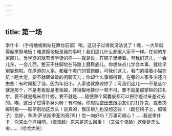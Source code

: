 ```yaml
---
---
---
```

title: 第一场
---




季什卡 （手持地板刷站在舞台前部）唉，这日子过得就没法说了！瞧，一大早就得起来擦地板！难道擦地板是我的事吗！我们这儿什么都跟人家不一样。在别的东家那儿，当学徒的就有当学徒的样——就是说，在铺子里待着。可我们这儿，一会儿东，一会儿西，整天不住脚地在马路上磨鞋底儿。你想快点儿学会本事，就趁早别妄想啦。在厚道的人家，都雇个看门的管跑腿，可我们这儿，看门的搂着小猫在炕上睡大觉，要不就跟做饭的闲聊天儿；你却什么事都得管。在旁的人家多少还自由些：有时候犯了错，因为年纪小，人家也就原谅你了；可我们这儿——不是这个就是那个，不是老板就是老板娘，非狠狠地揍你一顿不可。要不就是那掌柜的拉扎尔，要不就是福米尼什娜，要不就是……随便哪个窝囊废都可以把你差过来差过去的。唉，这日子过得多窝火呀！有时候，你想抽空出去跟朋友们打打扑克，或者掷掷铜板——趁早别动这念头！说真的，我压根儿也没想这些！（跪在椅子上，照镜子）您好，季洪·萨沃斯季亚内奇[15]！您一向好吗？万事可顺心？……我说季什卡，你来出个洋相吧。（做鬼脸）原来是这么回事！（又做个鬼脸）这倒是怎么啦……（哈哈大笑）